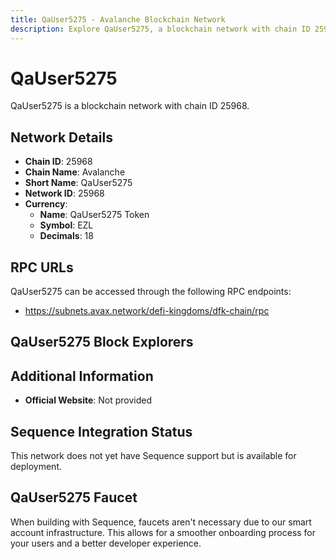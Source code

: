 ```yaml
--- 
title: QaUser5275 - Avalanche Blockchain Network
description: Explore QaUser5275, a blockchain network with chain ID 25968. Learn about its native currency, QaUser5275 Token, and how to interact with the network.
---
```


# QaUser5275

QaUser5275 is a blockchain network with chain ID 25968.

## Network Details

- **Chain ID**: 25968
- **Chain Name**: Avalanche
- **Short Name**: QaUser5275
- **Network ID**: 25968
- **Currency**: 
  - **Name**: QaUser5275 Token
  - **Symbol**: EZL
  - **Decimals**: 18

## RPC URLs

QaUser5275 can be accessed through the following RPC endpoints:

- https://subnets.avax.network/defi-kingdoms/dfk-chain/rpc

## QaUser5275 Block Explorers



## Additional Information

- **Official Website**: Not provided

## Sequence Integration Status

This network does not yet have Sequence support but is available for deployment.

## QaUser5275 Faucet

When building with Sequence, faucets aren't necessary due to our smart account infrastructure. This allows for a smoother onboarding process for your users and a better developer experience.
